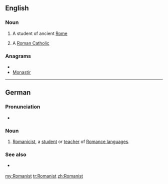 ==English==

===Noun===
{{en-noun}}

# A student of ancient [[Rome]]
# {{informal}} A [[Roman Catholic]]

===Anagrams===
* {{alphagram|aimnorst}}
* [[Monastir#English|Monastir]]


----

==German==

===Pronunciation===
* {{IPA|/romaˈnɪst/|lang=de}}

===Noun===
{{de-noun|g=m|genitive=Romanisten|plural=Romanisten}}

# [[Romanicist]], a [[student]] or [[teacher]] of [[Romance language]]s.

===See also===
* {{l|de|Romanistin}} {{f}}

[[my:Romanist]]
[[tr:Romanist]]
[[zh:Romanist]]